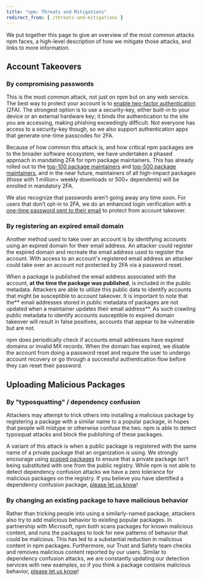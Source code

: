 ```yaml
---
title: "npm: Threats and Mitigations"
redirect_from: [ /threats-and-mitigations ]
---
```


We put together this page to give an overview of the most common attacks npm faces, a high-level description of how we mitigate those attacks, and links to more information.

## Account Takeovers

### By compromising passwords

This is the most common attack, not just on npm but on any web service. The best way to protect your account is to [enable two-factor authentication][configuring-2fa] (2FA). The strongest option is to use a security-key, either built-in to your device or an external hardware key; it binds the authentication to the site you are accessing, making phishing exceedingly difficult. Not everyone has access to a security-key though, so we also support authentication apps that generate one-time passcodes for 2FA.

Because of how common this attack is, and how critical npm packages are to the broader software ecosystem, we have undertaken a phased approach in mandating 2FA for npm package maintainers. This has already rolled out to the [top-100 package maintainers](https://github.blog/2022-02-01-top-100-npm-package-maintainers-require-2fa-additional-security/) and [top-500 package maintainers](https://github.blog/changelog/2022-05-31-top-500-npm-package-maintainers-now-require-2fa/), and in the near future, maintainers of all high-impact packages (those with 1 million+ weekly downloads or 500+ dependents) will be enrolled in mandatory 2FA.

We also recognize that passwords aren’t going away any time soon. For users that don’t opt-in to 2FA, we do an enhanced login verification with a [one-time password sent to their email][email-otp] to protect from account takeover.

### By registering an expired email domain

Another method used to take over an account is by identifying accounts using an expired domain for their email address. An attacker could register the expired domain and recreate the email address used to register the account. With access to an account's registered email address an attacker could take over an account not protected by 2FA via a password reset.

When a package is published the email address associated with the account, **at the time the package was published**, is included in the public metadata. Attackers are able to utilize this public data to identify accounts that might be susceptible to account takeover. It is important to note that the** email addresses stored in public metadata of packages are not updated when a maintainer updates their email address**. As such crawling public metadata to identify accounts susceptible to expired domain takeover will result in false positives, accounts that appear to be vulnerable but are not.

npm does periodically check if accounts email addresses have expired domains or invalid MX records. When the domain has expired, we disable the account from doing a password reset and require the user to undergo account recovery or go through a successful authentication flow before they can reset their password.

## Uploading Malicious Packages

### By "typosquatting" / dependency confusion

Attackers may attempt to trick others into installing a malicious package by registering a package with a similar name to a popular package, in hopes that people will mistype or otherwise confuse the two. npm is able to detect typosquat attacks and block the publishing of these packages.

A variant of this attack is when a public package is registered with the same name of a private package that an organization is using. We strongly encourage using [scoped packages](https://github.blog/2021-02-12-avoiding-npm-substitution-attacks/) to ensure that a private package isn’t being substituted with one from the public registry. While npm is not able to detect dependency confusion attacks we have a zero tolerance for malicious packages on the registry. If you believe you have identified a dependency confusion package, [please let us know][report-malware]!

### By changing an existing package to have malicious behavior

Rather than tricking people into using a similarly-named package, attackers also try to add malicious behavior to existing popular packages. In partnership with Microsoft, npm both scans packages for known malicious content, and runs the packages to look for new patterns of behavior that could be malicious. This has led to a substantial reduction in malicious content in npm packages. Furthermore, our Trust and Safety team checks and removes malicious content reported by our users. Similar to dependency confusion attacks, we are constantly updating our detection services with new examples, so if you think a package contains malicious behavior, [please let us know][report-malware]!

[configuring-2fa]: /configuring-two-factor-authentication
[email-otp]: /receiving-a-one-time-password-over-email
[report-malware]: /reporting-malware-in-an-npm-package
